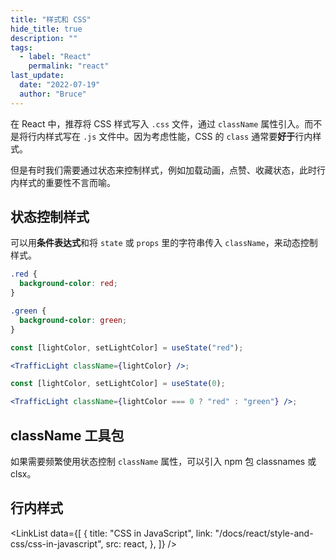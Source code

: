 ```yaml
---
title: "样式和 CSS"
hide_title: true
description: ""
tags:
  - label: "React"
    permalink: "react"
last_update:
  date: "2022-07-19"
  author: "Bruce"
---
```



<FeatureIcon src={react} title="样式和 CSS" />

在 React 中，推荐将 CSS 样式写入 `.css` 文件，通过 `className` 属性引入。而不是将行内样式写在 `.js` 文件中。因为考虑性能，CSS 的 `class` 通常要**好于**行内样式。

但是有时我们需要通过状态来控制样式，例如加载动画，点赞、收藏状态，此时行内样式的重要性不言而喻。

## 状态控制样式

可以用**条件表达式**和将 `state` 或 `props` 里的字符串传入 `className`，来动态控制样式。

```css title="CSS"
.red {
  background-color: red;
}

.green {
  background-color: green;
}
```

```jsx {3} title="JavaScript"
const [lightColor, setLightColor] = useState("red");

<TrafficLight className={lightColor} />;
```

```jsx {3} title="JavaScript"
const [lightColor, setLightColor] = useState(0);

<TrafficLight className={lightColor === 0 ? "red" : "green"} />;
```

## className 工具包

如果需要频繁使用状态控制 `className` 属性，可以引入 npm 包 <HyperLink link="/docs/npm/classnames" bold>classnames</HyperLink> 或 <HyperLink link="/docs/npm/clsx" bold>clsx</HyperLink>。

## 行内样式

<LinkList
  data={[
    {
      title: "CSS in JavaScript",
      link: "/docs/react/style-and-css/css-in-javascript",
      src: react,
    },
  ]}
/>
